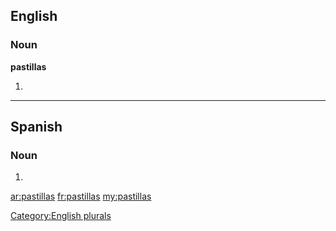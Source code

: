 ==English==

===Noun===
'''pastillas'''

# {{plural of|pastilla}}

[[Category:English plurals]]

----
==Spanish==

===Noun===
{{head|es|noun form|g=f|g2=p}}

# {{plural of|nocat=1|pastilla|lang=es}}

[[ar:pastillas]]
[[fr:pastillas]]
[[my:pastillas]]